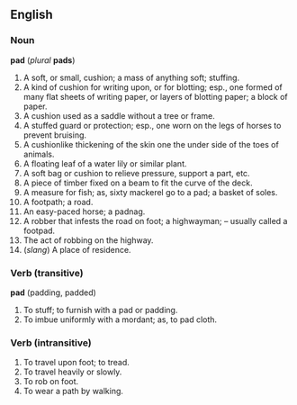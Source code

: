 ==English==
===Noun===
'''pad''' (''plural'' '''pads''')
#A soft, or small, cushion; a mass of anything soft; stuffing.
#A kind of cushion for writing upon, or for blotting; esp., one formed of many flat sheets of writing paper, or layers of blotting paper; a block of paper.
#A cushion used as a saddle without a tree or frame.
#A stuffed guard or protection; esp., one worn on the legs of horses to prevent bruising.
#A cushionlike thickening of the skin one the under side of the toes of animals.
#A floating leaf of a water lily or similar plant.
#A soft bag or cushion to relieve pressure, support a part, etc.
#A piece of timber fixed on a beam to fit the curve of the deck.
#A measure for fish; as, sixty mackerel go to a pad; a basket of soles.
#A footpath; a road.
#An easy-paced horse; a padnag.
#A robber that infests the road on foot; a highwayman; – usually called a footpad.
#The act of robbing on the highway.
#(''slang'') A place of residence.

===Verb (transitive)===
'''pad''' (padding, padded)
#To stuff; to furnish with a pad or padding.
#To imbue uniformly with a mordant; as, to pad cloth.

===Verb (intransitive)===
#To travel upon foot; to tread.
#To travel heavily or slowly.
#To rob on foot.
#To wear a path by walking.